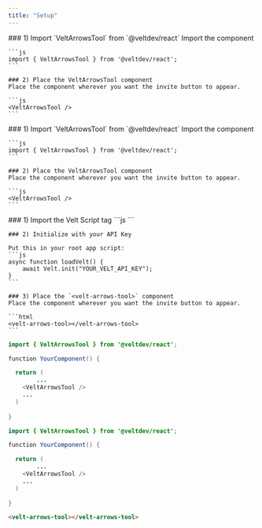 ```yaml
---
title: "Setup"
---
```


<Tabs>
  <Tab title="React">
    ### 1) Import `VeltArrowsTool` from `@veltdev/react`
    Import the component

    ```js
    import { VeltArrowsTool } from '@veltdev/react';
    ```

    ### 2) Place the VeltArrowsTool component
    Place the component wherever you want the invite button to appear.

    ```js
    <VeltArrowsTool />
    ```

  </Tab>
  <Tab title="Next.js">
    ### 1) Import `VeltArrowsTool` from `@veltdev/react`
    Import the component

    ```js
    import { VeltArrowsTool } from '@veltdev/react';
    ```

    ### 2) Place the VeltArrowsTool component
    Place the component wherever you want the invite button to appear.

    ```js
    <VeltArrowsTool />
    ```

  </Tab>
  <Tab title="HTML">
    ### 1) Import the Velt Script tag
    ```js
    <script type="module" src="https://cdn.jsdelivr.net/npm/@veltdev/sdk@1.0.11/velt.js" onload="loadVelt()"></script>
    ```

    ### 2) Initialize with your API Key

    Put this in your root app script:
    ```js
    async function loadVelt() {
        await Velt.init("YOUR_VELT_API_KEY");
    }
    ```

    ### 3) Place the `<velt-arrows-tool>` component
    Place the component wherever you want the invite button to appear.

    ```html
    <velt-arrows-tool></velt-arrows-tool>
    ```

  </Tab>
</Tabs>

<RequestExample>

```java React
import { VeltArrowsTool } from '@veltdev/react';

function YourComponent() {

  return (
		...
    <VeltArrowsTool />
    ...
  )
  
}
```

```java Next.js
import { VeltArrowsTool } from '@veltdev/react';

function YourComponent() {

  return (
		...
    <VeltArrowsTool />
    ...
  )
  
}
```

```html HTML
<velt-arrows-tool></velt-arrows-tool>
```

</RequestExample>
